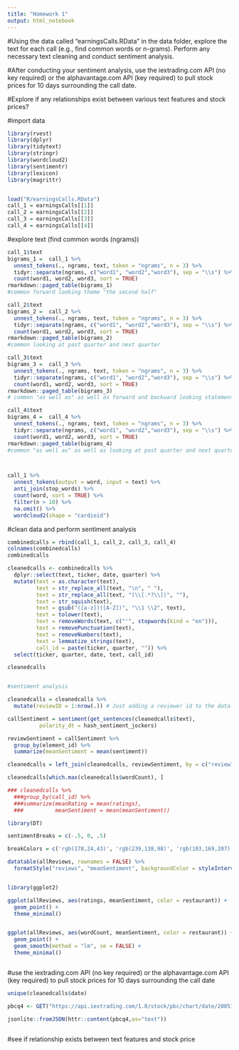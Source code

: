 ```yaml
---
title: "Homework 1"
output: html_notebook
---
```


#Using the data called "earningsCalls.RData" in the data folder, explore the text for each call (e.g., find common words or n-grams). Perform any necessary text cleaning and conduct sentiment analysis.

#After conducting your sentiment analysis, use the iextrading.com API (no key required) or the alphavantage.com API (key required) to pull stock prices for 10 days surrounding the call date. 

#Explore if any relationships exist between various text features and stock prices?


#import data
```r
library(rvest)
library(dplyr)
library(tidytext)
library(stringr)
library(wordcloud2)
library(sentimentr)
library(lexicon)
library(magrittr)


load("R/earningsCalls.RData")
call_1 = earningsCalls[[1]]
call_2 = earningsCalls[[2]]
call_3 = earningsCalls[[3]]
call_4 = earningsCalls[[4]]


```


#explore text (find common words (ngrams))
```r
call_1$text
bigrams_1 =  call_1 %>% 
  unnest_tokens(., ngrams, text, token = "ngrams", n = 3) %>% 
  tidyr::separate(ngrams, c("word1", "word2","word3"), sep = "\\s") %>% 
  count(word1, word2, word3, sort = TRUE)
rmarkdown::paged_table(bigrams_1)
#common forward looking theme "the second half"

call_2$text
bigrams_2 =  call_2 %>% 
  unnest_tokens(., ngrams, text, token = "ngrams", n = 3) %>% 
  tidyr::separate(ngrams, c("word1", "word2","word3"), sep = "\\s") %>% 
  count(word1, word2, word3, sort = TRUE)
rmarkdown::paged_table(bigrams_2)
#common looking at past quarter and next quarter

call_3$text
bigrams_3 =  call_3 %>% 
  unnest_tokens(., ngrams, text, token = "ngrams", n = 3) %>% 
  tidyr::separate(ngrams, c("word1", "word2","word3"), sep = "\\s") %>% 
  count(word1, word2, word3, sort = TRUE)
rmarkdown::paged_table(bigrams_3)
# common "as well as" as well as forward and backward looking statements

call_4$text
bigrams_4 =  call_4 %>% 
  unnest_tokens(., ngrams, text, token = "ngrams", n = 3) %>% 
  tidyr::separate(ngrams, c("word1", "word2","word3"), sep = "\\s") %>% 
  count(word1, word2, word3, sort = TRUE)
rmarkdown::paged_table(bigrams_4)
#common "as well as" as well as looking at past quarter and next quarter



call_1 %>%
  unnest_tokens(output = word, input = text) %>% 
  anti_join(stop_words) %>% 
  count(word, sort = TRUE) %>% 
  filter(n > 10) %>% 
  na.omit() %>% 
  wordcloud2(shape = "cardioid")


```


#clean data and perform sentiment analysis
```r

combinedcalls = rbind(call_1, call_2, call_3, call_4)
colnames(combinedcalls)
combinedcalls

cleanedcalls <- combinedcalls %>% 
  dplyr::select(text, ticker, date, quarter) %>% 
  mutate(text = as.character(text), 
         text = str_replace_all(text, "\n", " "),   
         text = str_replace_all(text, "(\\[.*?\\])", ""),
         text = str_squish(text), 
         text = gsub("([a-z])([A-Z])", "\\1 \\2", text), 
         text = tolower(text), 
         text = removeWords(text, c("'", stopwords(kind = "en"))), 
         text = removePunctuation(text), 
         text = removeNumbers(text),
         text = lemmatize_strings(text),
         call_id = paste(ticker, quarter, "")) %>% 
  select(ticker, quarter, date, text, call_id)

cleanedcalls


#sentiment analysis

cleanedcalls = cleanedcalls %>% 
  mutate(reviewID = 1:nrow(.)) # Just adding a reviewer id to the data.

callSentiment = sentiment(get_sentences(cleanedcalls$text), 
          polarity_dt = hash_sentiment_jockers)

reviewSentiment = callSentiment %>% 
  group_by(element_id) %>% 
  summarize(meanSentiment = mean(sentiment))

cleanedcalls = left_join(cleanedcalls, reviewSentiment, by = c("reviewID" = "element_id"))

cleanedcalls[which.max(cleanedcalls$wordCount), ]

### cleanedcalls %>% 
  ###group_by(call_id) %>% 
  ###summarize(meanRating = mean(ratings), 
  ###          meanSentiment = mean(meanSentiment))

library(DT)

sentimentBreaks = c(-.5, 0, .5)

breakColors = c('rgb(178,24,43)', 'rgb(239,138,98)', 'rgb(103,169,207)', 'rgb(33,102,172)')

datatable(allReviews, rownames = FALSE) %>% 
  formatStyle("reviews", "meanSentiment", backgroundColor = styleInterval(sentimentBreaks, breakColors))


library(ggplot2)

ggplot(allReviews, aes(ratings, meanSentiment, color = restaurant)) +
  geom_point() +
  theme_minimal()


ggplot(allReviews, aes(wordCount, meanSentiment, color = restaurant)) +
  geom_point() +
  geom_smooth(method = "lm", se = FALSE) +
  theme_minimal()



```


#use the iextrading.com API (no key required) or the alphavantage.com API (key required) to pull stock prices for 10 days surrounding the call date
```r
unique(cleanedcalls$date)

pbcq4 <- GET("https://api.iextrading.com/1.0/stock/pbc/chart/date/20051020")

jsonlite::fromJSON(httr::content(pbcq4,as="text"))



```


#see if relationship exists between text features and stock price
```r


```





